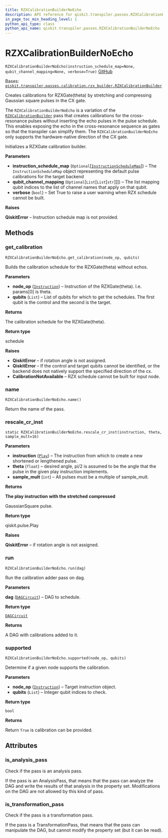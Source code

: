 ```yaml
---
title: RZXCalibrationBuilderNoEcho
description: API reference for qiskit.transpiler.passes.RZXCalibrationBuilderNoEcho
in_page_toc_min_heading_level: 1
python_api_type: class
python_api_name: qiskit.transpiler.passes.RZXCalibrationBuilderNoEcho
---
```


# RZXCalibrationBuilderNoEcho

<span id="qiskit.transpiler.passes.RZXCalibrationBuilderNoEcho" />

`RZXCalibrationBuilderNoEcho(instruction_schedule_map=None, qubit_channel_mapping=None, verbose=True)` [GitHub](https://github.com/qiskit/qiskit/tree/stable/0.22/qiskit/transpiler/passes/calibration/rzx_builder.py "view source code")

Bases: [`qiskit.transpiler.passes.calibration.rzx_builder.RZXCalibrationBuilder`](qiskit.transpiler.passes.RZXCalibrationBuilder "qiskit.transpiler.passes.calibration.rzx_builder.RZXCalibrationBuilder")

Creates calibrations for RZXGate(theta) by stretching and compressing Gaussian square pulses in the CX gate.

The `RZXCalibrationBuilderNoEcho` is a variation of the [`RZXCalibrationBuilder`](qiskit.transpiler.passes.RZXCalibrationBuilder "qiskit.transpiler.passes.RZXCalibrationBuilder") pass that creates calibrations for the cross-resonance pulses without inserting the echo pulses in the pulse schedule. This enables exposing the echo in the cross-resonance sequence as gates so that the transpiler can simplify them. The `RZXCalibrationBuilderNoEcho` only supports the hardware-native direction of the CX gate.

Initializes a RZXGate calibration builder.

**Parameters**

*   **instruction\_schedule\_map** (`Optional`\[[`InstructionScheduleMap`](qiskit.pulse.InstructionScheduleMap "qiskit.pulse.instruction_schedule_map.InstructionScheduleMap")]) – The `InstructionScheduleMap` object representing the default pulse calibrations for the target backend
*   **qubit\_channel\_mapping** (`Optional`\[`List`\[`List`\[`str`]]]) – The list mapping qubit indices to the list of channel names that apply on that qubit.
*   **verbose** (`bool`) – Set True to raise a user warning when RZX schedule cannot be built.

**Raises**

**QiskitError** – Instruction schedule map is not provided.

## Methods

### get\_calibration

<span id="qiskit.transpiler.passes.RZXCalibrationBuilderNoEcho.get_calibration" />

`RZXCalibrationBuilderNoEcho.get_calibration(node_op, qubits)`

Builds the calibration schedule for the RZXGate(theta) without echos.

**Parameters**

*   **node\_op** ([`Instruction`](qiskit.circuit.Instruction "qiskit.circuit.instruction.Instruction")) – Instruction of the RZXGate(theta). I.e. params\[0] is theta.
*   **qubits** (`List`) – List of qubits for which to get the schedules. The first qubit is the control and the second is the target.

**Returns**

The calibration schedule for the RZXGate(theta).

**Return type**

schedule

**Raises**

*   **QiskitError** – if rotation angle is not assigned.
*   **QiskitError** – If the control and target qubits cannot be identified, or the backend does not natively support the specified direction of the cx.
*   **CalibrationNotAvailable** – RZX schedule cannot be built for input node.

### name

<span id="qiskit.transpiler.passes.RZXCalibrationBuilderNoEcho.name" />

`RZXCalibrationBuilderNoEcho.name()`

Return the name of the pass.

### rescale\_cr\_inst

<span id="qiskit.transpiler.passes.RZXCalibrationBuilderNoEcho.rescale_cr_inst" />

`static RZXCalibrationBuilderNoEcho.rescale_cr_inst(instruction, theta, sample_mult=16)`

**Parameters**

*   **instruction** ([`Play`](qiskit.pulse.instructions.Play "qiskit.pulse.instructions.play.Play")) – The instruction from which to create a new shortened or lengthened pulse.
*   **theta** (`float`) – desired angle, pi/2 is assumed to be the angle that the pulse in the given play instruction implements.
*   **sample\_mult** (`int`) – All pulses must be a multiple of sample\_mult.

**Returns**

**The play instruction with the stretched compressed**

GaussianSquare pulse.

**Return type**

qiskit.pulse.Play

**Raises**

**QiskitError** – if rotation angle is not assigned.

### run

<span id="qiskit.transpiler.passes.RZXCalibrationBuilderNoEcho.run" />

`RZXCalibrationBuilderNoEcho.run(dag)`

Run the calibration adder pass on dag.

**Parameters**

**dag** ([`DAGCircuit`](qiskit.dagcircuit.DAGCircuit "qiskit.dagcircuit.dagcircuit.DAGCircuit")) – DAG to schedule.

**Return type**

[`DAGCircuit`](qiskit.dagcircuit.DAGCircuit "qiskit.dagcircuit.dagcircuit.DAGCircuit")

**Returns**

A DAG with calibrations added to it.

### supported

<span id="qiskit.transpiler.passes.RZXCalibrationBuilderNoEcho.supported" />

`RZXCalibrationBuilderNoEcho.supported(node_op, qubits)`

Determine if a given node supports the calibration.

**Parameters**

*   **node\_op** ([`Instruction`](qiskit.circuit.Instruction "qiskit.circuit.instruction.Instruction")) – Target instruction object.
*   **qubits** (`List`) – Integer qubit indices to check.

**Return type**

`bool`

**Returns**

Return `True` is calibration can be provided.

## Attributes

<span id="qiskit.transpiler.passes.RZXCalibrationBuilderNoEcho.is_analysis_pass" />

### is\_analysis\_pass

Check if the pass is an analysis pass.

If the pass is an AnalysisPass, that means that the pass can analyze the DAG and write the results of that analysis in the property set. Modifications on the DAG are not allowed by this kind of pass.

<span id="qiskit.transpiler.passes.RZXCalibrationBuilderNoEcho.is_transformation_pass" />

### is\_transformation\_pass

Check if the pass is a transformation pass.

If the pass is a TransformationPass, that means that the pass can manipulate the DAG, but cannot modify the property set (but it can be read).

